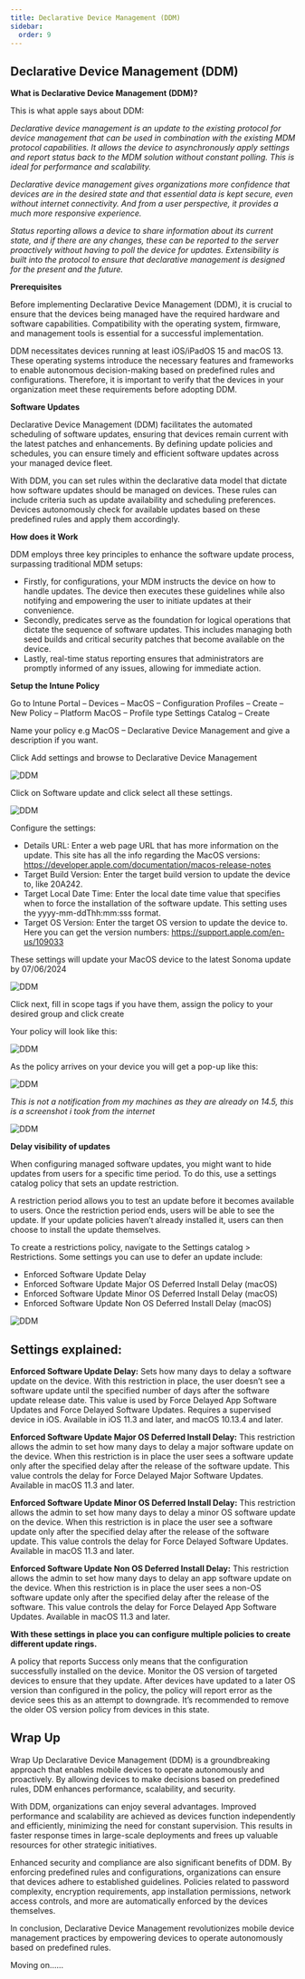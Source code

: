 ```yaml
---
title: Declarative Device Management (DDM)
sidebar:
  order: 9
---
```


## Declarative Device Management (DDM)
**What is Declarative Device Management (DDM)?**

This is what apple says about DDM:

_Declarative device management is an update to the existing protocol for device management that can be used in combination with the existing MDM protocol capabilities. It allows the device to asynchronously apply settings and report status back to the MDM solution without constant polling. This is ideal for performance and scalability._

_Declarative device management gives organizations more confidence that devices are in the desired state and that essential data is kept secure, even without internet connectivity. And from a user perspective, it provides a much more responsive experience._

_Status reporting allows a device to share information about its current state, and if there are any changes, these can be reported to the server proactively without having to poll the device for updates. Extensibility is built into the protocol to ensure that declarative management is designed for the present and the future._

**Prerequisites**

Before implementing Declarative Device Management (DDM), it is crucial to ensure that the devices being managed have the required hardware and software capabilities. Compatibility with the operating system, firmware, and management tools is essential for a successful implementation.

DDM necessitates devices running at least iOS/iPadOS 15 and macOS 13. These operating systems introduce the necessary features and frameworks to enable autonomous decision-making based on predefined rules and configurations. Therefore, it is important to verify that the devices in your organization meet these requirements before adopting DDM.

**Software Updates**

Declarative Device Management (DDM) facilitates the automated scheduling of software updates, ensuring that devices remain current with the latest patches and enhancements. By defining update policies and schedules, you can ensure timely and efficient software updates across your managed device fleet.

With DDM, you can set rules within the declarative data model that dictate how software updates should be managed on devices. These rules can include criteria such as update availability and scheduling preferences. Devices autonomously check for available updates based on these predefined rules and apply them accordingly.

**How does it Work**

DDM employs three key principles to enhance the software update process, surpassing traditional MDM setups:

- Firstly, for configurations, your MDM instructs the device on how to handle updates. The device then executes these guidelines while also notifying and empowering the user to initiate updates at their convenience.
- Secondly, predicates serve as the foundation for logical operations that dictate the sequence of software updates. This includes managing both seed builds and critical security patches that become available on the device.
- Lastly, real-time status reporting ensures that administrators are promptly informed of any issues, allowing for immediate action.


**Setup the Intune Policy**


Go to Intune Portal – Devices – MacOS – Configuration Profiles – Create – New Policy – Platform MacOS – Profile type Settings Catalog – Create

Name your policy e.g MacOS – Declarative Device Management and give a description if you want.

Click Add settings and browse to Declarative Device Management

![DDM](/src/assets/CompleteGuide/image.webp)

Click on Software update and click select all these settings.

![DDM](/src/assets/CompleteGuide/image-1.webp)

Configure the settings:

- Details URL: Enter a web page URL that has more information on the update. This site has all the info regarding the MacOS versions: https://developer.apple.com/documentation/macos-release-notes
- Target Build Version: Enter the target build version to update the device to, like 20A242.
- Target Local Date Time: Enter the local date time value that specifies when to force the installation of the software update. This setting uses the yyyy-mm-ddThh:mm:sss format.
- Target OS Version: Enter the target OS version to update the device to. Here you can get the version numbers: https://support.apple.com/en-us/109033

These settings will update your MacOS device to the latest Sonoma update by 07/06/2024

![DDM](/src/assets/CompleteGuide/image-2.webp)

Click next, fill in scope tags if you have them, assign the policy to your desired group and click create

Your policy will look like this:

![DDM](/src/assets/CompleteGuide/image-3.webp)

As the policy arrives on your device you will get a pop-up like this:

![DDM](/src/assets/CompleteGuide/image-5.webp)

_This is not a notification from my machines as they are already on 14.5, this is a screenshot i took from the internet_

![DDM](/src/assets/CompleteGuide/image-6.webp)

**Delay visibility of updates**

When configuring managed software updates, you might want to hide updates from users for a specific time period. To do this, use a settings catalog policy that sets an update restriction.

A restriction period allows you to test an update before it becomes available to users. Once the restriction period ends, users will be able to see the update. If your update policies haven’t already installed it, users can then choose to install the update themselves.

To create a restrictions policy, navigate to the Settings catalog > Restrictions. Some settings you can use to defer an update include:

- Enforced Software Update Delay
- Enforced Software Update Major OS Deferred Install Delay (macOS)
- Enforced Software Update Minor OS Deferred Install Delay (macOS)
- Enforced Software Update Non OS Deferred Install Delay (macOS)

![DDM](/src/assets/CompleteGuide/image-74.webp)

## Settings explained:

**Enforced Software Update Delay:**
Sets how many days to delay a software update on the device. With this restriction in place, the user doesn’t see a software update until the specified number of days after the software update release date. This value is used by Force Delayed App Software Updates and Force Delayed Software Updates. Requires a supervised device in iOS. Available in iOS 11.3 and later, and macOS 10.13.4 and later.

**Enforced Software Update Major OS Deferred Install Delay:**
This restriction allows the admin to set how many days to delay a major software update on the device. When this restriction is in place the user sees a software update only after the specified delay after the release of the software update. This value controls the delay for Force Delayed Major Software Updates. Available in macOS 11.3 and later.

**Enforced Software Update Minor OS Deferred Install Delay:**
This restriction allows the admin to set how many days to delay a minor OS software update on the device. When this restriction is in place the user see a software update only after the specified delay after the release of the software update. This value controls the delay for Force Delayed Software Updates. Available in macOS 11.3 and later.

**Enforced Software Update Non OS Deferred Install Delay:**
This restriction allows the admin to set how many days to delay an app software update on the device. When this restriction is in place the user sees a non-OS software update only after the specified delay after the release of the software. This value controls the delay for Force Delayed App Software Updates. Available in macOS 11.3 and later.
 

**With these settings in place you can configure multiple policies to create different update rings.**

<Aside>
A policy that reports Success only means that the configuration successfully installed on the device. Monitor the OS version of targeted devices to ensure that they update. After devices have updated to a later OS version than configured in the policy, the policy will report error as the device sees this as an attempt to downgrade. It’s recommended to remove the older OS version policy from devices in this state.
</Aside>

## Wrap Up

Wrap Up
Declarative Device Management (DDM) is a groundbreaking approach that enables mobile devices to operate autonomously and proactively. By allowing devices to make decisions based on predefined rules, DDM enhances performance, scalability, and security.

With DDM, organizations can enjoy several advantages. Improved performance and scalability are achieved as devices function independently and efficiently, minimizing the need for constant supervision. This results in faster response times in large-scale deployments and frees up valuable resources for other strategic initiatives.

Enhanced security and compliance are also significant benefits of DDM. By enforcing predefined rules and configurations, organizations can ensure that devices adhere to established guidelines. Policies related to password complexity, encryption requirements, app installation permissions, network access controls, and more are automatically enforced by the devices themselves.

In conclusion, Declarative Device Management revolutionizes mobile device management practices by empowering devices to operate autonomously based on predefined rules.

 

Moving on……